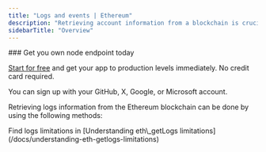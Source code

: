 ---
title: "Logs and events | Ethereum"
description: "Retrieving account information from a blockchain is crucial for building decentralized applications. Logs methods are a powerful tool developers can use to retrieve information about smart contracts, transactions, and events on a blockchain."
sidebarTitle: "Overview"
---

<Check>
### Get you own node endpoint today

  [Start for free](https://console.chainstack.com/) and get your app to production levels immediately. No credit card required.

  You can sign up with your GitHub, X, Google, or Microsoft account.
</Check>

Retrieving logs information from the Ethereum blockchain can be done by using the following methods:

<CardGroup cols={2}>
  <Card title="eth_getLogs" icon="angle-right" iconType="solid" href="/reference/ethereum_node_api/logs_and_events/eth_getLogs" horizontal/>
  <Card title="eth_newFilter" icon="angle-right" iconType="solid" href="/reference/ethereum_node_api/logs_and_events/eth_newFilter" horizontal/>
</CardGroup>

<Info>
  Find logs limitations in [Understanding eth\_getLogs limitations](/docs/understanding-eth-getlogs-limitations)
</Info>
